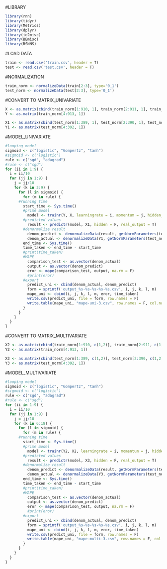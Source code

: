 #LIBRARY
```{r}
library(rnn)
library(tidyr)
library(Metrics)
library(dplyr)
library(ie2misc)
library(BBmisc)
library(RSNNS)
```
#LOAD DATA
```{r}
train <- read.csv('train.csv', header = T)
test <- read.csv('test.csv', header = T)
```
#NORMALIZATION
```{r}
train_norm <- normalizeData(train[2:3], type='0_1')
test_norm <- normalizeData(test[2:3], type='0_1')
```
#CONVERT TO MATRIX_UNIVARIATE
```{r}
X <- as.matrix(cbind(train_norm[1:910, 1], train_norm[2:911, 1], train_norm[3:912, 1]))
Y <- as.matrix(train_norm[4:913, 1])

X1 <- as.matrix(cbind(test_norm[1:389, 1], test_norm[2:390, 1], test_norm[3:391, 1]))
Y1 <- as.matrix(test_norm[4:392, 1])
```
#MODEL_UNIVARIATE
```{r}
#looping model
sigmoid <- c("logistic", "Gompertz", "tanh")
#sigmoid <- c("logistic")
rule <- c("sgd", "adagrad")
#rule <- c("sgd")
for (ii in 1:9) {
  i = ii/10
  for (jj in 1:9) {
    j = jj/10
    for (k in 3:9) {
      for (l in sigmoid) {
        for (m in rule) {
      #running time
        start_time <- Sys.time()
        #prime model
          model <- trainr(Y, X, learningrate = i, momentum = j, hidden_dim = k, numepochs = 100, network_type = "rnn", sigmoid = l, use_bias = F, batch_size = 1, seq_to_seq_unsync = T, update_rule = m, epoch_function = c(epoch_print, epoch_annealing), loss_function = loss_L1)
        #predicted values
          result <- predictr(model, X1, hidden = F, real_output = T)
        #denormalize result
          denom_predict <- denormalizeData(result, getNormParameters(test_norm))
          denom_actual <- denormalizeData(Y1, getNormParameters(test_norm))
        end_time <- Sys.time()
        time_taken <- end_time - start_time
        #print(time_taken)
        #MAPE
          comparison_test <- as.vector(denom_actual)
          output <- as.vector(denom_predict)
          eror <- mape(comparison_test, output, na.rm = F)
          #print(eror)
        #export
          predict_uni <- cbind(denom_actual, denom_predict)
          form = sprintf('output_%s-%s-%s-%s-%s.csv', i, j, k, l, m)
          mape_uni <- cbind(i, j, k, l, m, eror, time_taken)
          write.csv(predict_uni, file = form, row.names = F)
          write.table(mape_uni, "mape-uni-3.csv", row.names = F, col.names = F, append = T, sep = ",")
        }
      }
    }
  }
}
```
#CONVERT TO MATRIX_MULTIVARIATE   
```{r}
X2 <- as.matrix(cbind(train_norm[1:910, c(1,2)], train_norm[2:911, c(1,2)], train_norm[3:912, c(1,2)]))
Y2 <- as.matrix(train_norm[4:913, 1])

X3 <- as.matrix(cbind(test_norm[1:389, c(1,2)], test_norm[2:390, c(1,2)], test_norm[3:391, c(1,2)]))
Y3 <- as.matrix(test_norm[4:392, 1])
```
#MODEL_MULTIVARIATE
```{r}
#looping model
sigmoid <- c("logistic", "Gompertz", "tanh")
#sigmoid <- c("logistic")
rule <- c("sgd", "adagrad")
#rule <- c("sgd")
for (ii in 1:9) {
  i = ii/10
  for (jj in 1:9) {
    j = jj/10
    for (k in 6:18) {
      for (l in sigmoid) {
        for (m in rule) {
      #running time
        start_time <- Sys.time()
        #prime model
          model <- trainr(Y2, X2, learningrate = i, momentum = j, hidden_dim = k, numepochs = 100, network_type = "rnn", sigmoid = l, use_bias = F, batch_size = 1, seq_to_seq_unsync = T, update_rule = m, epoch_function = c(epoch_print, epoch_annealing), loss_function = loss_L1)
        #predicted values
          result <- predictr(model, X3, hidden = F, real_output = T)
        #denormalize result
          denom_predict <- denormalizeData(result, getNormParameters(test_norm))
          denom_actual <- denormalizeData(Y3, getNormParameters(test_norm))
        end_time <- Sys.time()
        time_taken <- end_time - start_time
        #print(time_taken)
        #MAPE
          comparison_test <- as.vector(denom_actual)
          output <- as.vector(denom_predict)
          eror <- mape(comparison_test, output, na.rm = F)
          #print(eror)
        #export
          predict_uni <- cbind(denom_actual, denom_predict)
          form = sprintf('output_%s-%s-%s-%s-%s.csv', i, j, k, l, m)
          mape_uni <- cbind(i, j, k, l, m, eror, time_taken)
          write.csv(predict_uni, file = form, row.names = F)
          write.table(mape_uni, "mape-multi-3.csv", row.names = F, col.names = F, append = T, sep = ",")
        }
      }
    }
  }
}
```